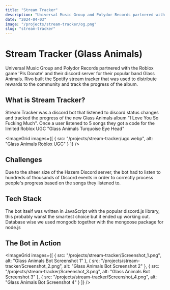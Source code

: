 ```yaml
---
title: "Stream Tracker"
description: "Universal Music Group and Polydor Records partnered with the Roblox game 'Pls Donate' and their discord server for their popular band Glass Animals. Rivo built the Spotify stream tracker that was used to distribute rewards to the community and track the progress of the album."
date: "2024-04-03"
image: "/projects/stream-tracker/og.png"
slug: "stream-tracker"
---
```



# Stream Tracker (Glass Animals)

Universal Music Group and Polydor Records partnered with the Roblox game 'Pls Donate' and their discord server for their popular band Glass Animals. Rivo built the Spotify stream tracker that was used to distribute rewards to the community and track the progress of the album.

## What is Stream Tracker?
Stream Tracker was a discord bot that listened to discord status changes and tracked the progress of the new Glass Animals album "I Love You So Fucking Much". Once a user listened to 5 songs they got a code for the limited Roblox UGC "Glass Animals Turquoise Eye Head"

<ImageGrid images={[
  { src: "/projects/stream-tracker/ugc.webp", alt: "Glass Animals Roblox UGC" }
]} />

## Challenges
Due to the sheer size of the Hazem Discord server, the bot had to listen to hundreds of thousands of Discord events in order to correctly process people's progress based on the songs they listened to.

## Tech Stack
The bot itself was written in JavaScript with the popular discord.js library, this probably wanst the smartest choice but it ended up working out. Database wise we used mongodb together with the mongoose package for node.js

## The Bot in Action
<ImageGrid images={[
  { src: "/projects/stream-tracker/Screenshot_1.png", alt: "Glass Animals Bot Screenshot 1" },
  { src: "/projects/stream-tracker/Screenshot_2.png", alt: "Glass Animals Bot Screenshot 2" },
  { src: "/projects/stream-tracker/Screenshot_3.png", alt: "Glass Animals Bot Screenshot 3" },
  { src: "/projects/stream-tracker/Screenshot_4.png", alt: "Glass Animals Bot Screenshot 4" }
]} /> 
